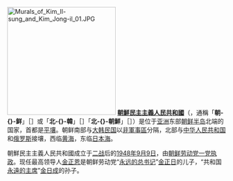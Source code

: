 [[File:Murals_of_Kim_Il-sung_and_Kim_Jong-il_01.JPG|250px]]
'''[[朝鮮民主主義人民共和國|朝鮮民主主義人民共和國]]'''（{{kor|k=조선민주주의인민공화국}}，通稱「'''朝-{}-鲜'''」［{{kor|k=조선|hanja=朝鮮}}］或「'''北-{}-韓'''」［{{kor|k=북한|hanja=北韓}}］「'''北-{}-朝鮮'''」［{{kor|k=북조선|hanja=北朝鮮}}］）是位于[[亚洲|亚洲]]东部[[朝鲜半岛|朝鲜半岛]]北端的国家，首都是[[平壤|平壤]]。朝鲜南部与[[大韩民国|大韩民国]]以[[韓國非軍事區|非軍事區]]分隔，北部与[[中华人民共和国|中华人民共和国]]和[[俄罗斯|俄罗斯]]接壤，西临[[黄海|黄海]]，东临[[日本海|日本海]]。

朝鮮民主主義人民共和國成立于[[二战|二战]]后的[[1948年|1948年]][[9月9日|9月9日]]，由[[朝鲜劳动党|朝鲜劳动党]][[一党执政|一党执政]]。现任最高领导人[[金正恩|金正恩]]是朝鲜劳动党“[[朝鲜劳动党永远的总书记|永远的总书记]]”[[金正日|金正日]]的儿子，“共和国[[共和國永遠的主席|永遠的主席]]”[[金日成|金日成]]的孙子。